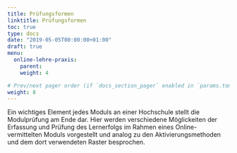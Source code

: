 ```yaml
---
title: Prüfungsformen
linktitle: Prüfungsformen
toc: true
type: docs
date: "2019-05-05T00:00:00+01:00"
draft: true
menu:
  online-lehre-praxis:
    parent: 
    weight: 4

# Prev/next pager order (if `docs_section_pager` enabled in `params.toml`)
weight: 8
---
```


Ein wichtiges Element jedes Moduls an einer Hochschule stellt die Modulprüfung am Ende dar. Hier werden verschiedene Möglickeiten der Erfassung und Prüfung des Lernerfolgs im Rahmen eines Online-vermittelten Moduls vorgestellt und analog zu den Aktivierungsmethoden und dem dort verwendeten Raster besprochen.